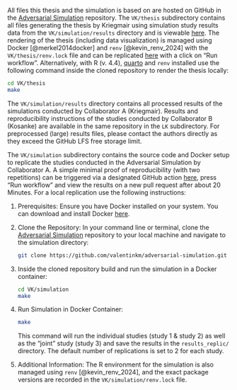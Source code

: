 All files this thesis and the simulation is based on are hosted on GitHub in the [Adversarial Simulation](https://github.com/valentinkm/AdversarialSimulation) repository.
The `VK/thesis` subdirectory contains all files generating the thesis by Kriegmair using simulation study results data from the `VK/simulation/results` directory and is viewable [here](https://valentinkm.github.io/AdversarialSimulation/thesis/thesis.pdf). The rendering of the thesis (including data visualization) is managed using Docker [@merkel2014docker] and `renv` [@kevin_renv_2024] with the `VK/thesis/renv.lock` file and can be replicated [here](https://github.com/valentinkm/AdversarialSimulation/actions/workflows/publish-thesis.yml) with a click on "Run workflow". Alternatively, with R (v. 4.4), [quarto](https://quarto.org/docs/get-started/) and `renv` installed use the following command inside the cloned repository to render the thesis locally:

```bash
cd VK/thesis
make
```

The `VK/simulation/results` directory contains all processed results of the simulations conducted by Collaborator A (Kriegmair). Results and reproducibility instructions of the studies conducted by Collaborator B (Kosanke) are available in the same repository in the `LK` subdirectory. For preprocessed (large) results files, please contact the authors directly as they exceed the GitHub LFS free storage limit.

The `VK/simulation` subdirectory contains the source code and Docker setup to replicate the studies conducted in the Adversarial Simulation by Collaborator A. A simple minimal proof of reproducibility (with two repetitions) can be triggered via a designated GitHub action [here](https://github.com/valentinkm/AdversarialSimulation/actions/workflows/simulation.yml), press "Run workflow" and view the results on a new pull request after about 20 Minutes. For a local replication use the following instructions:

1. Prerequisites: Ensure you have Docker installed on your system. You can download and install Docker [here](https://www.docker.com/get-started).

2. Clone the Repository: In your command line or terminal, clone the [Adversarial Simulation](https://github.com/valentinkm/AdversarialSimulation) repository to your local machine and navigate to the simulation directory:

    ```bash
    git clone https://github.com/valentinkm/adversarial-simulation.git
    ```
3. Inside the cloned repository build and run the simulation in a Docker container:

    ```bash
    cd VK/simulation
    make
    ```

4. Run Simulation in Docker Container:

    ```bash
    make
    ```
    This command will run the individual studies (study 1 & study 2) as well as the "joint" study (study 3) and save the results in the `results_replic/` directory. The default number of replications is set to 2 for each study. 

5. Additional Information: The R environment for the simulation is also managed using `renv` [@kevin_renv_2024], and the exact package versions are recorded in the `VK/simulation/renv.lock` file.